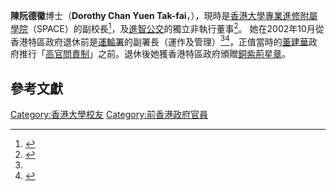 '''陳阮德徽'''博士{{BBS}}（'''Dorothy Chan Yuen Tak-fai'''，{{bd|1949年|10月23日}}），現時是[[香港大學專業進修附屬學院|香港大學專業進修附屬學院]]（SPACE）的副校長<ref name=singtao>{{cite news |url=http://std.stheadline.com/archive/fullstory.asp?andor=or&year1=2002&month1=7&day1=1&year2=2002&month2=12&day2=7&category=g&id=20021104g02&keyword1=&keyword2= |title=運輸署退休高官投身港大 |publisher=[[星島日報|星島日報]] |date=2002-11-04 |accessdate=2016-08-03 |language=zh-hant }}</ref>，及[[進智公交|進智公交]]的獨立非執行董事<ref>{{cite web |url=http://www.quamnet.com/peopleSearchDetail.action?ppId=21845 |title=陳阮德徽 |publisher=Quamnet [[華富財經|華富財經]] |accessdate=2016-08-03 |language=zh-hant |archive-url=https://web.archive.org/web/20160916042703/http://www.quamnet.com/peopleSearchDetail.action?ppId=21845 |archive-date=2016-09-16 |dead-url=yes }}</ref>。
她在2002年10月從香港特區政府退休前是[[運輸署|運輸署]]的副署長（運作及管理）<ref name=singtao /><ref>{{cite book |chapterurl=http://www.td.gov.hk/tc/publications_and_press_releases/publications/free_publications/annual_transport_digest_2000__/subsection_4__government_departments/index.html |chapter=第四項　政府部門（2000年 6月） |title=運輸資料年報 2000 |date=2000-06 |language=zh-hant |access-date=2016-08-03 |archive-date=2018-04-22 |archive-url=https://web.archive.org/web/20180422215014/http://www.td.gov.hk/tc/publications_and_press_releases/publications/free_publications/annual_transport_digest_2000__/subsection_4__government_departments/index.html |dead-url=no }}</ref>，正值當時的[[董建華|董建華]]政府推行「[[高官問責制|高官問責制]]」之前。退休後她獲香港特區政府頒贈[[銅紫荊星章|銅紫荊星章]]。

==參考文獻==
{{reflist}}

{{HK-bio-stub}}

[[Category:香港大學校友|Category:香港大學校友]]
[[Category:前香港政府官員|Category:前香港政府官員]]